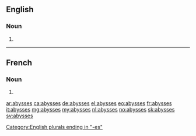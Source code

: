 ==English==

===Noun===
{{head|en}}

# {{plural of|abyss}}

----

==French==

===Noun===
{{head|fr|g=m-p}}

# {{plural of|abysse|lang=fr}}

[[Category:English plurals ending in "-es"]]

[[ar:abysses]]
[[ca:abysses]]
[[de:abysses]]
[[el:abysses]]
[[eo:abysses]]
[[fr:abysses]]
[[it:abysses]]
[[mg:abysses]]
[[my:abysses]]
[[nl:abysses]]
[[no:abysses]]
[[sk:abysses]]
[[sv:abysses]]